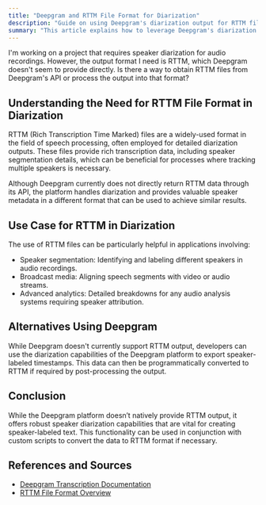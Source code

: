 ```yaml
---
title: "Deepgram and RTTM File Format for Diarization"
description: "Guide on using Deepgram's diarization output for RTTM file format."
summary: "This article explains how to leverage Deepgram's diarization capabilities and speaker metadata to achieve results similar to RTTM files, which are commonly used for detailed speaker segmentation and alignment in speech processing applications."
---
```


<CommunityQuestion>I'm working on a project that requires speaker diarization for audio recordings. However, the output format I need is RTTM, which Deepgram doesn't seem to provide directly. Is there a way to obtain RTTM files from Deepgram's API or process the output into that format?</CommunityQuestion>

## Understanding the Need for RTTM File Format in Diarization

RTTM (Rich Transcription Time Marked) files are a widely-used format in the field of speech processing, often employed for detailed diarization outputs. These files provide rich transcription data, including speaker segmentation details, which can be beneficial for processes where tracking multiple speakers is necessary.

Although Deepgram currently does not directly return RTTM data through its API, the platform handles diarization and provides valuable speaker metadata in a different format that can be used to achieve similar results.

## Use Case for RTTM in Diarization

The use of RTTM files can be particularly helpful in applications involving:

- Speaker segmentation: Identifying and labeling different speakers in audio recordings.
- Broadcast media: Aligning speech segments with video or audio streams.
- Advanced analytics: Detailed breakdowns for any audio analysis systems requiring speaker attribution.

## Alternatives Using Deepgram

While Deepgram doesn't currently support RTTM output, developers can use the diarization capabilities of the Deepgram platform to export speaker-labeled timestamps. This data can then be programmatically converted to RTTM if required by post-processing the output.

## Conclusion

While the Deepgram platform doesn’t natively provide RTTM output, it offers robust speaker diarization capabilities that are vital for creating speaker-labeled text. This functionality can be used in conjunction with custom scripts to convert the data to RTTM format if necessary.

## References and Sources

- [Deepgram Transcription Documentation](https://developers.deepgram.com/docs/getting-started-with-pre-recorded-audio)
- [RTTM File Format Overview](https://example-link.com/rttm-format)